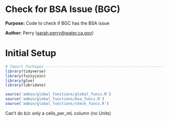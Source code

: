 # Check for BSA Issue (BGC)

**Purpose:** Code to check if BGC has the BSA issue

**Author:** Perry ([sarah.perry\@water.ca.gov](mailto:sarah.perry@water.ca.gov){.email})

# Initial Setup
```r
# Import Packages ---------------------------------------------------------
library(tidyverse)
library(fuzzyjoin)
library(glue)
library(lubridate)

source('admin/global_functions/global_funcs.R')
source('admin/global_functions/bsa_funcs.R')
source('admin/global_functions/check_funcs.R')
```

Can't do b/c only a cells_per_mL column (no Units)